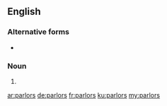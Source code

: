 ==English==

===Alternative forms===
* {{l|en|parlours}}

===Noun===
{{head|en|noun plural form}}
# {{plural of|parlor|lang=en}}

[[ar:parlors]]
[[de:parlors]]
[[fr:parlors]]
[[ku:parlors]]
[[my:parlors]]